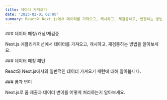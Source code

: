```yaml
---
title: 데이터 가져오기
date: '2023-02-01 02:00'
summary: React와 Next.js에서 데이터를 가져오고, 캐시하고, 재검증하고, 변형하는 방법에 대해 알아보세요.
---
```



<div className="grid grid-cols-1 sm:grid-cols-2 gap-4">

<Card href="/docs/nextjs/data-fetching/fetching-caching-and-revalidating">
### 데이터 페칭/캐싱/재검증

Next.js 애플리케이션에서 데이터를 가져오고, 캐시하고, 재검증하는 방법을 알아보세요.
</Card>

<Card href="/docs/nextjs/data-fetching/patterns">
### 데이터 페칭 패턴

React와 Next.js에서의 일반적인 데이터 가져오기 패턴에 대해 알아봅니다.
</Card>

<Card href="/docs/nextjs/data-fetching/forms-and-mutations">
### 폼과 변이

Next.js로 폼 제출과 데이터 변이를 어떻게 처리하는지 알아보세요.
</Card>

</div>